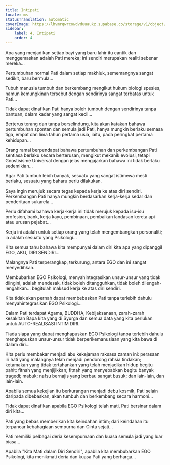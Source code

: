 ```yaml
---
title: Intipati
locale: ms
statusTranslation: automatic
coverImage: https://lhvmrqwrcowdvduuaukz.supabase.co/storage/v1/object/public/strapi-uploads/small_cover-tratado-de-psicologia-revolucionaria.webp-5e15e1cec4e0ebebcde5d7fc7565d8fd.webp
sidebar:
    label: 4. Intipati
    order: 4
---
```

Apa yang menjadikan setiap bayi yang baru lahir itu cantik dan menggemaskan adalah Pati mereka; ini sendiri merupakan realiti sebenar mereka...

Pertumbuhan normal Pati dalam setiap makhluk, sememangnya sangat sedikit, baru bermula...

Tubuh manusia tumbuh dan berkembang mengikut hukum biologi spesies, namun kemungkinan tersebut dengan sendirinya sangat terbatas untuk Pati...

Tidak dapat dinafikan Pati hanya boleh tumbuh dengan sendirinya tanpa bantuan, dalam kadar yang sangat kecil...

Berterus terang dan tanpa berselindung, kita akan katakan bahawa pertumbuhan spontan dan semula jadi Pati, hanya mungkin berlaku semasa tiga, empat dan lima tahun pertama usia, iaitu, pada peringkat pertama kehidupan...

Orang ramai berpendapat bahawa pertumbuhan dan perkembangan Pati sentiasa berlaku secara berterusan, mengikut mekanik evolusi, tetapi Gnostisisme Universal dengan jelas mengajarkan bahawa ini tidak berlaku sedemikian...

Agar Pati tumbuh lebih banyak, sesuatu yang sangat istimewa mesti berlaku, sesuatu yang baharu perlu dilakukan.

Saya ingin merujuk secara tegas kepada kerja ke atas diri sendiri. Perkembangan Pati hanya mungkin berdasarkan kerja-kerja sedar dan penderitaan sukarela...

Perlu difahami bahawa kerja-kerja ini tidak merujuk kepada isu-isu profesion, bank, kerja kayu, pembinaan, pembaikan landasan kereta api atau urusan pejabat...

Kerja ini adalah untuk setiap orang yang telah mengembangkan personaliti; ia adalah sesuatu yang Psikologi...

Kita semua tahu bahawa kita mempunyai dalam diri kita apa yang dipanggil EGO, AKU, DIRI SENDIRI...

Malangnya Pati terperangkap, terkurung, antara EGO dan ini sangat menyedihkan.

Membubarkan EGO Psikologi, menyahintegrasikan unsur-unsur yang tidak diingini, adalah mendesak, tidak boleh ditangguhkan, tidak boleh dilengah-lengahkan... begitulah maksud kerja ke atas diri sendiri.

Kita tidak akan pernah dapat membebaskan Pati tanpa terlebih dahulu menyahintegrasikan EGO Psikologi...

Dalam Pati terdapat Agama, BUDDHA, Kebijaksanaan, zarah-zarah kesakitan Bapa kita yang di Syurga dan semua data yang kita perlukan untuk AUTO-REALISASI INTIM DIRI.

Tiada siapa yang dapat menghapuskan EGO Psikologi tanpa terlebih dahulu menghapuskan unsur-unsur tidak berperikemanusiaan yang kita bawa di dalam diri...

Kita perlu membakar menjadi abu kekejaman raksasa zaman ini: perasaan iri hati yang malangnya telah menjadi pendorong rahsia tindakan; ketamakan yang tidak tertahankan yang telah menjadikan hidup begitu pahit: fitnah yang menjijikkan; fitnah yang menyebabkan begitu banyak tragedi; mabuk; nafsu bernajis yang berbau sangat busuk; dan lain-lain, dan lain-lain.

Apabila semua kekejian itu berkurangan menjadi debu kosmik, Pati selain daripada dibebaskan, akan tumbuh dan berkembang secara harmoni...

Tidak dapat dinafikan apabila EGO Psikologi telah mati, Pati bersinar dalam diri kita...

Pati yang bebas memberikan kita keindahan intim; dari keindahan itu terpancar kebahagiaan sempurna dan Cinta sejati...

Pati memiliki pelbagai deria kesempurnaan dan kuasa semula jadi yang luar biasa...

Apabila "Kita Mati dalam Diri Sendiri", apabila kita membubarkan EGO Psikologi, kita menikmati deria dan kuasa Pati yang berharga...

